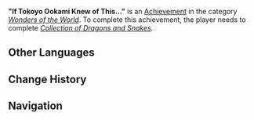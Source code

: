 {{Achievement Infobox
|title        = 
|id           = 81192
|order id     = 1178
|category     = Wonders of the World
|description  = Return all the library books, and...
|requirements = Complete ''[[Collection of Dragons and Snakes]].''
|primogems    = 5
|tracking     = 
|hidden       = 1
|topic        = 
|type         = Quest
}}
'''"If Tokoyo Ookami Knew of This..."''' is an [[Achievement]] in the category ''[[Wonders of the World]]''. To complete this achievement, the player needs to complete ''[[Collection of Dragons and Snakes]].''
<!--
==Trivia==

==Video Guides==
{{EVT
|video1   = 
|caption1 = 
}}
-->
==Other Languages==
{{Other Languages|default_hidden=1
|en      = "If Tokoyo Ookami Knew of This..."
|zhs     = 「常世大神倘若有知…」
|zhs_rm  = "Chángshì Dàshén Tǎngruò Yǒu Zhī..."
|zht     = 「常世大神倘若有知…」
|zht_rm  = "Chángshì Dàshén Tǎngruò Yǒu Zhī..."
|ja      = 「もし常世大神が知ったら…」
|ja_rm   = "Moshi Tokoyo Ookami ga Shittara..."
|ko      = 「토코요노카미께서 알고 계신다면…」
|ko_rm   = 
|es      = Que Oomikami de Tokoyo nos perdone
|es_note = This translation differs from the rest, as it means "May Tokoyo Ookami forgive us" instead.
|fr      = « Si l'Ookami Tokoyo savait ça... »
|ru      = «Если б Токоё узнал...»
|th      = "ถ้า Tokoyo Ookami รู้เรื่องนี้..."
|th_rm   = "Tha Tokoyo Ookami Ru Rueang Ni..."
|vi      = "Tokoyo Ookami Nếu Có Biết..."
|de      = „Wenn Tokoyo Ookami das wüsste ...“
|id      = "Kalau Tokoyo Ookami Sampai Tahu ..."
|pt      = "Se o deus Tokoyo soubesse..."
}}

==Change History==
{{Change History|2.4}}
<!--
==References==
{{Reflist}}
-->
==Navigation==
{{Achievement Navbox|Wonders of the World|Quest}}
